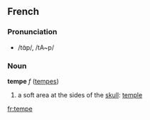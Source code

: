 ==French==
===Pronunciation===
*/tɑ̃p/, /tA~p/

===Noun===
'''tempe''' ''f'' ([[tempes]])

# a soft area at the sides of the [[skull]]: [[temple]]

[[fr:tempe]]